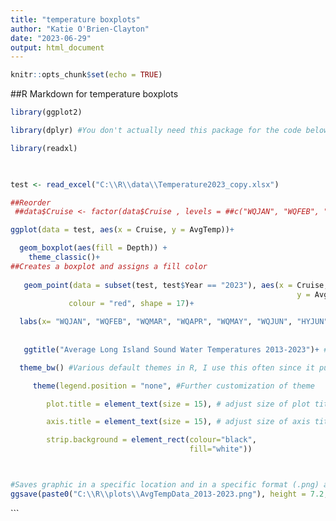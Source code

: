 ```yaml
---
title: "temperature boxplots"
author: "Katie O'Brien-Clayton"
date: "2023-06-29"
output: html_document
---
```


```r
knitr::opts_chunk$set(echo = TRUE)
```
##R Markdown for temperature boxplots


```r
library(ggplot2)

library(dplyr) #You don't actually need this package for the code below but dplyr is very handy most of the time

library(readxl)

 

test <- read_excel("C:\\R\\data\\Temperature2023_copy.xlsx")

##Reorder
 ##data$Cruise <- factor(data$Cruise , levels = ##c("WQJAN", "WQFEB", "WQMAR", "WQAPR", "WQMAY", ##"WQJUN", "HYJUN", "WQJUL", "HYJUL", "WQAUG", ##"HYAUG", "WQSEP", "HYSEP", "WQOCT", "WQNOV", ##"WQDEC"))+

ggplot(data = test, aes(x = Cruise, y = AvgTemp))+

  geom_boxplot(aes(fill = Depth)) +
    theme_classic()+
##Creates a boxplot and assigns a fill color
 
   geom_point(data = subset(test, test$Year == "2023"), aes(x = Cruise,
                                                                y = AvgTemp),
             colour = "red", shape = 17)+

  labs(x= "WQJAN", "WQFEB", "WQMAR", "WQAPR", "WQMAY", "WQJUN", "HYJUN", "WQJUL", "HYJUL", "WQAUG", "HYAUG", "WQSEP", "HYSEP", "WQOCT", "WQNOV", "WQDEC", y="Average Temperature (deg C)")+
  
  
   ggtitle("Average Long Island Sound Water Temperatures 2013-2023")+ #Assigns a title and subtitle to the graphic

  theme_bw() #Various default themes in R, I use this often since it puts up a white background.

     theme(legend.position = "none", #Further customization of theme

        plot.title = element_text(size = 15), # adjust size of plot title

        axis.title = element_text(size = 15), # adjust size of axis title

        strip.background = element_rect(colour="black",
                                        fill="white"))



#Saves graphic in a specific location and in a specific format (.png) and size
ggsave(paste0("C:\\R\\plots\\AvgTempData_2013-2023.png"), height = 7.2, width = 10)
```
```

